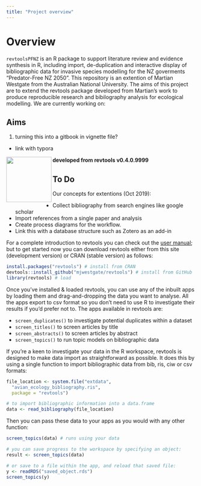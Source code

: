 ```yaml
---
title: "Project overview"
---
```


# Overview {#over}

`revtoolsPFNZ` is an R package to support literature review and evidence synthesis in R, including import, de-duplication and interactive display of bibliographic data for invasive species modelling for the NZ goverments "Predator-Free NZ 2050". This repository is an extention of Martian Westgate from the Australian National University. The aims of this project are to extend the revtools package developed from Martian's work to produce reproducible research and bibilography analysis for ecological modelling. We are currently working on:

## Aims

1. turning this into a gitbook in vignette file?
- link with typora

<img align="left" height="120" src="https://github.com/mjwestgate/revtools_website/blob/master/assets/img/revtools_hex.png"><b>developed from revtools v0.4.0.9999</b>

## To Do

Our concepts for extentions (Oct 2019):

- Collect bibliography from search engines like google scholar
- Import references from a single paper and analysis
- Create process diagrams for the workflow.
- Link this with a database structure such as Zotero as an add-in

For a complete introduction to revtools you can check out the [user manual](https://revtools.net/user_manual/1_introduction.html); but to get started now you can download revtools either from this site (development version) or CRAN (stable version) as follows:

```r
install.packages("revtools") # install from CRAN
devtools::install_github("mjwestgate/revtools") # install from GitHub
library(revtools) # load
```

Once you've installed & loaded revtools, you can use any of the inbuilt apps by loading them and drag-and-dropping the data you want to analyse. All the apps export to csv format so you don't need to use R to investigate their results if you'd prefer not to. The apps available in revtools are:

- <code>screen_duplicates()</code> to investigate potential duplicates within a dataset
- <code>screen_titles()</code> to screen articles by title
- <code>screen_abstracts()</code> to screen articles by abstract
- <code>screen_topics()</code> to run topic models on bibliographic data

If you're a keen to investigate your data in the R workspace, revtools is designed to make data import as straightforward as possible. It does this by using a single function to import bibliographic data from bib, ris, ciw or csv formats:

```r
file_location <- system.file("extdata",
  "avian_ecology_bibliography.ris",
  package = "revtools")

# to import bibliographic information into a data.frame
data <- read_bibliography(file_location)
```

Then you can pass these data to your apps as you would with any other function:

```r
screen_topics(data) # runs using your data

# you can save progress to the workspace by specifying an object:
result <- screen_topics(data)

# or save to a file within the app, and reload that saved file:
y <- readRDS("saved_object.rds")
screen_topics(y)
```

